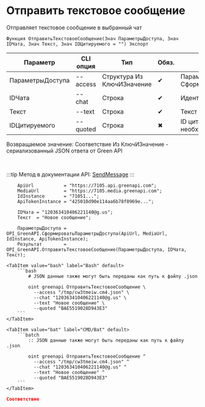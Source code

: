 ﻿---
sidebar_position: 1
description: Отправить текстовое сообщение и другие функции для работы с Green API в Открытом пакете интеграций - бесплатной open-source библиотеке интеграций для 1С:Предприятие 8, OneScript и CLI
keywords: [1C, 1С, 1С:Предприятие, 1С:Предприятие 8.3, API, Интеграция, Сервисы, Обмен, OneScript, CLI, Green API]
---


# Отправить текстовое сообщение
 Отправляет текстовое сообщение в выбранный чат



`Функция ОтправитьТекстовоеСообщение(Знач ПараметрыДоступа, Знач IDЧата, Знач Текст, Знач IDЦитируемого = "") Экспорт`

  | Параметр | CLI опция | Тип | Обяз. | Назначение |
  |-|-|-|-|-|
  | ПараметрыДоступа | --access | Структура Из КлючИЗначение | &#x2714; | Параметры доступа. См. СформироватьПараметрыДоступа |
  | IDЧата | --chat | Строка | &#x2714; | Идентификатор чата |
  | Текст | --text | Строка | &#x2714; | Текст сообщения |
  | IDЦитируемого | --quoted | Строка | &#x2716; | ID цитируемого сообщения, если необходимо |

  
  Возвращаемое значение:   Соответствие Из КлючИЗначение - сериализованный JSON ответа от Green API

<br/>

:::tip
Метод в документации API: [SendMessage](https://green-api.com/docs/api/sending/SendMessage/)
:::
<br/>



```bsl title="Пример использования для 1С:Предприятие/OneScript"
    ApiUrl           = "https://7105.api.greenapi.com";
    MediaUrl         = "https://7105.media.greenapi.com";
    IdInstance       = "71051...";
    ApiTokenInstance = "425010d90e114aa6b78f0969e...";

    IDЧата = "120363410406221140@g.us";
    Текст  = "Новое сообщение";

    ПараметрыДоступа = OPI_GreenAPI.СформироватьПараметрыДоступа(ApiUrl, MediaUrl, IdInstance, ApiTokenInstance);
    Результат        = OPI_GreenAPI.ОтправитьТекстовоеСообщение(ПараметрыДоступа, IDЧата, Текст);
```
    

 <Tabs>
  
    <TabItem value="bash" label="Bash" default>
        ```bash
            # JSON данные также могут быть переданы как путь к файлу .json
            
            oint greenapi ОтправитьТекстовоеСообщение \
              --access "/tmp/cw3tmeiw.cm4.json" \
              --chat "120363410406221140@g.us" \
              --text "Новое сообщение" \
              --quoted "BAE5519028D943E3"
        ```
    </TabItem>
  
    <TabItem value="bat" label="CMD/Bat" default>
        ```batch
            :: JSON данные также могут быть переданы как путь к файлу .json
            
            oint greenapi ОтправитьТекстовоеСообщение ^
              --access "/tmp/cw3tmeiw.cm4.json" ^
              --chat "120363410406221140@g.us" ^
              --text "Новое сообщение" ^
              --quoted "BAE5519028D943E3"
        ```
    </TabItem>
</Tabs>


```json title="Результат"
Соответствие
```
